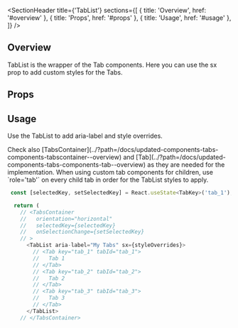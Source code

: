 
<Meta title="Updated Components/Tabs/Components/TabList" />

<SectionHeader
  title={'TabList'}
  sections={[
    { title: 'Overview', href: '#overview' },
    { title: 'Props', href: '#props' },
    { title: 'Usage', href: '#usage' },
  ]}
/>

## Overview

TabList is the wrapper of the Tab components. Here you can use the sx prop to add custom styles for the Tabs.

## Props

<ArgTypes of={TabList} />

## Usage

Use the TabList to add aria-label and style overrides.

<Tip>
  Check also
  [TabsContainer](../?path=/docs/updated-components-tabs-components-tabscontainer--overview) and
  [Tab](../?path=/docs/updated-components-tabs-components-tab--overview) as they are needed for the
  implementation.
</Tip>

<Tip>
  When using custom tab components for children, use `role='tab'` on every child tab in order for
  the TabList styles to apply.
</Tip>

```js
 const [selectedKey, setSelectedKey] = React.useState<TabKey>('tab_1');

  return (
    // <TabsContainer
    //   orientation="horizontal"
    //   selectedKey={selectedKey}
    //   onSelectionChange={setSelectedKey}
    // >
      <TabList aria-label="My Tabs" sx={styleOverrides}>
        // <Tab key="tab_1" tabId="tab_1">
        //   Tab 1
        // </Tab>
        // <Tab key="tab_2" tabId="tab_2">
        //   Tab 2
        // </Tab>
        // <Tab key="tab_3" tabId="tab_3">
        //   Tab 3
        // </Tab>
      </TabList>
    // </TabsContainer>

```

